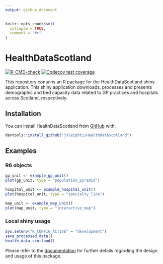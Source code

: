 ```yaml
---
output: github_document
---
```


<!-- README.md is generated from README.Rmd. Please edit that file -->

```r
knitr::opts_chunk$set(
  collapse = TRUE,
  comment = "#>"
)
```

# HealthDataScotland

<!-- badges: start -->
[![R-CMD-check](https://github.com/jsleight1/HealthDataScotland/actions/workflows/check-standard.yaml/badge.svg)](https://github.com/jsleight1/HealthDataScotland/actions/workflows/check-standard.yaml)
[![Codecov test coverage](https://codecov.io/gh/jsleight1/HealthDataScotland/branch/main/graph/badge.svg)](https://app.codecov.io/gh/jsleight1/HealthDataScotland/?branch=main)
<!-- badges: end -->

This repository contains an R package for the HealthDataScotland shiny application.
This shiny application downloads, processes and presents demographic and
bed capacity data related to GP practices and hospitals across Scotland, respectively.

## Installation

You can install HealthDataScotland from [GitHub](https://github.com/) with:

```r
devtools::install_github("jsleight1/HealthDataScotland")
```

## Examples

### R6 objects

```r
gp_unit <- example_gp_unit()
plot(gp_unit, type = "population_pyramid")
```

```r
hospital_unit <- example_hospital_unit()
plot(hospital_unit, type = "specialty_line")
```

```r
map_unit <- example_map_unit()
plot(map_unit, type = "interactive_map")
```

### Local shiny usage

```r
Sys.setenv("R_CONFIG_ACTIVE" = "development")
save_processed_data()
health_data_scotland()
```

Please refer to the [documentation](https://jsleight1.github.io/HealthDataScotland/)
for further details regarding the design and usage of this package.
